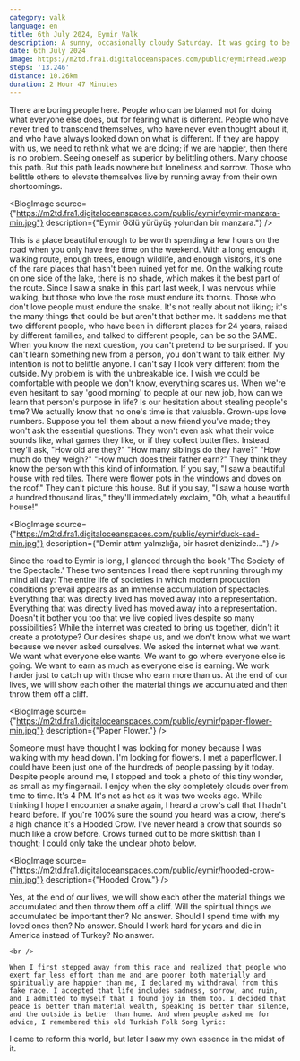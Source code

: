```yaml
---
category: valk
language: en
title: 6th July 2024, Eymir Valk
description: A sunny, occasionally cloudy Saturday. It was going to be a day of constant boredom and switching between games. I decided to go outside. 
date: 6th July 2024
image: https://m2td.fra1.digitaloceanspaces.com/public/eymirhead.webp
steps: '13.246'
distance: 10.26km
duration: 2 Hour 47 Minutes 
---
```



<Paragraph>
    There are boring people here. People who can be blamed not for doing what everyone else does, but for fearing what is different. People who have never tried to transcend themselves, who have never even thought about it, and who have always looked down on what is different. If they are happy with us, we need to rethink what we are doing; if we are happier, then there is no problem.
</Paragraph>

<Paragraph>
    Seeing oneself as superior by belittling others. Many choose this path. But this path leads nowhere but loneliness and sorrow. Those who belittle others to elevate themselves live by running away from their own shortcomings.
</Paragraph>

<BlogImage source={"https://m2td.fra1.digitaloceanspaces.com/public/eymir/eymir-manzara-min.jpg"} description={"Eymir Gölü yürüyüş yolundan bir manzara."} />

<Paragraph>
    This is a place beautiful enough to be worth spending a few hours on the road when you only have free time on the weekend. With a long enough walking route, enough trees, enough wildlife, and enough visitors, it's one of the rare places that hasn't been ruined yet for me. On the walking route on one side of the lake, there is no shade, which makes it the best part of the route. Since I saw a snake in this part last week, I was nervous while walking, but those who love the rose must endure its thorns. Those who don't love people must endure the snake.
</Paragraph>

<Paragraph>
    It's not really about not liking; it's the many things that could be but aren't that bother me. It saddens me that two different people, who have been in different places for 24 years, raised by different families, and talked to different people, can be so the SAME. When you know the next question, you can't pretend to be surprised. If you can't learn something new from a person, you don't want to talk either. My intention is not to belittle anyone. I can't say I look very different from the outside. My problem is with the unbreakable ice. I wish we could be comfortable with people we don't know, everything scares us. When we're even hesitant to say 'good morning' to people at our new job, how can we learn that person's purpose in life? Is our hesitation about stealing people's time? We actually know that no one's time is that valuable.
</Paragraph>


<Quote from="Küçük Prens">
    Grown-ups love numbers. Suppose you tell them about a new friend you've made; they won't ask the essential questions. They won't even ask what their voice sounds like, what games they like, or if they collect butterflies. Instead, they'll ask, "How old are they?" "How many siblings do they have?" "How much do they weigh?" "How much does their father earn?" They think they know the person with this kind of information. If you say, "I saw a beautiful house with red tiles. There were flower pots in the windows and doves on the roof." They can't picture this house. But if you say, "I saw a house worth a hundred thousand liras," they'll immediately exclaim, "Oh, what a beautiful house!"
</Quote>

<BlogImage source={"https://m2td.fra1.digitaloceanspaces.com/public/eymir/duck-sad-min.jpg"} description={"Demir attım yalnızlığa, bir hasret denizinde..."} />

<Paragraph>
    Since the road to Eymir is long, I glanced through the book 'The Society of the Spectacle.' These two sentences I read there kept running through my mind all day:
</Paragraph>

<Quote>
    The entire life of societies in which modern production conditions prevail appears as an immense accumulation of spectacles. Everything that was directly lived has moved away into a representation.
</Quote>

<Paragraph>
    Everything that was directly lived has moved away into a representation. Doesn't it bother you too that we live copied lives despite so many possibilities? While the internet was created to bring us together, didn't it create a prototype?
</Paragraph>

<Paragraph>
    Our desires shape us, and we don't know what we want because we never asked ourselves. We asked the internet what we want. We want what everyone else wants. We want to go where everyone else is going. We want to earn as much as everyone else is earning. We work harder just to catch up with those who earn more than us. At the end of our lives, we will show each other the material things we accumulated and then throw them off a cliff.
</Paragraph>

<BlogImage source={"https://m2td.fra1.digitaloceanspaces.com/public/eymir/paper-flower-min.jpg"} description={"Paper Flower."} />

<Paragraph>
    Someone must have thought I was looking for money because I was walking with my head down. I'm looking for flowers. I met a paperflower. I could have been just one of the hundreds of people passing by it today. Despite people around me, I stopped and took a photo of this tiny wonder, as small as my fingernail.
</Paragraph>

<Paragraph>
    I enjoy when the sky completely clouds over from time to time. It's 4 PM. It's not as hot as it was two weeks ago. While thinking I hope I encounter a snake again, I heard a crow's call that I hadn't heard before. If you're 100% sure the sound you heard was a crow, there's a high chance it's a Hooded Crow. I've never heard a crow that sounds so much like a crow before. Crows turned out to be more skittish than I thought; I could only take the unclear photo below.
</Paragraph>

<BlogImage source={"https://m2td.fra1.digitaloceanspaces.com/public/eymir/hooded-crow-min.jpg"} description={"Hooded Crow."} />

<Paragraph>
    Yes, at the end of our lives, we will show each other the material things we accumulated and then throw them off a cliff. Will the spiritual things we accumulated be important then? No answer. Should I spend time with my loved ones then? No answer. Should I work hard for years and die in America instead of Turkey? No answer.

    <br />

    When I first stepped away from this race and realized that people who exert far less effort than me and are poorer both materially and spiritually are happier than me, I declared my withdrawal from this fake race. I accepted that life includes sadness, sorrow, and ruin, and I admitted to myself that I found joy in them too. I decided that peace is better than material wealth, speaking is better than silence, and the outside is better than home. And when people asked me for advice, I remembered this old Turkish Folk Song lyric: 
</Paragraph>

<Quote>
    I came to reform this world, but later I saw my own essence in the midst of it.
</Quote>